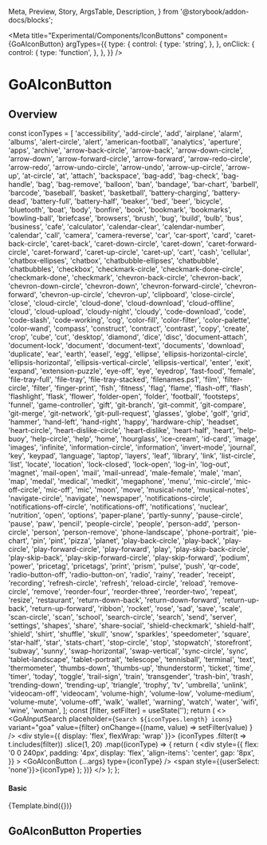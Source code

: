 
  Meta,
  Preview,
  Story,
  ArgsTable,
  Description,
} from '@storybook/addon-docs/blocks';

<Meta
  title="Experimental/Components/IconButtons"
  component={GoAIconButton}
  argTypes={{
    type: {
      control: {
        type: 'string',
      },
    },
    onClick: {
      control: {
        type: 'function',
      },
    },
  }}
/>

# GoAIconButton

## Overview

  const iconTypes = [
    'accessibility',
    'add-circle',
    'add',
    'airplane',
    'alarm',
    'albums',
    'alert-circle',
    'alert',
    'american-football',
    'analytics',
    'aperture',
    'apps',
    'archive',
    'arrow-back-circle',
    'arrow-back',
    'arrow-down-circle',
    'arrow-down',
    'arrow-forward-circle',
    'arrow-forward',
    'arrow-redo-circle',
    'arrow-redo',
    'arrow-undo-circle',
    'arrow-undo',
    'arrow-up-circle',
    'arrow-up',
    'at-circle',
    'at',
    'attach',
    'backspace',
    'bag-add',
    'bag-check',
    'bag-handle',
    'bag',
    'bag-remove',
    'balloon',
    'ban',
    'bandage',
    'bar-chart',
    'barbell',
    'barcode',
    'baseball',
    'basket',
    'basketball',
    'battery-charging',
    'battery-dead',
    'battery-full',
    'battery-half',
    'beaker',
    'bed',
    'beer',
    'bicycle',
    'bluetooth',
    'boat',
    'body',
    'bonfire',
    'book',
    'bookmark',
    'bookmarks',
    'bowling-ball',
    'briefcase',
    'browsers',
    'brush',
    'bug',
    'build',
    'bulb',
    'bus',
    'business',
    'cafe',
    'calculator',
    'calendar-clear',
    'calendar-number',
    'calendar',
    'call',
    'camera',
    'camera-reverse',
    'car',
    'car-sport',
    'card',
    'caret-back-circle',
    'caret-back',
    'caret-down-circle',
    'caret-down',
    'caret-forward-circle',
    'caret-forward',
    'caret-up-circle',
    'caret-up',
    'cart',
    'cash',
    'cellular',
    'chatbox-ellipses',
    'chatbox',
    'chatbubble-ellipses',
    'chatbubble',
    'chatbubbles',
    'checkbox',
    'checkmark-circle',
    'checkmark-done-circle',
    'checkmark-done',
    'checkmark',
    'chevron-back-circle',
    'chevron-back',
    'chevron-down-circle',
    'chevron-down',
    'chevron-forward-circle',
    'chevron-forward',
    'chevron-up-circle',
    'chevron-up',
    'clipboard',
    'close-circle',
    'close',
    'cloud-circle',
    'cloud-done',
    'cloud-download',
    'cloud-offline',
    'cloud',
    'cloud-upload',
    'cloudy-night',
    'cloudy',
    'code-download',
    'code',
    'code-slash',
    'code-working',
    'cog',
    'color-fill',
    'color-filter',
    'color-palette',
    'color-wand',
    'compass',
    'construct',
    'contract',
    'contrast',
    'copy',
    'create',
    'crop',
    'cube',
    'cut',
    'desktop',
    'diamond',
    'dice',
    'disc',
    'document-attach',
    'document-lock',
    'document',
    'document-text',
    'documents',
    'download',
    'duplicate',
    'ear',
    'earth',
    'easel',
    'egg',
    'ellipse',
    'ellipsis-horizontal-circle',
    'ellipsis-horizontal',
    'ellipsis-vertical-circle',
    'ellipsis-vertical',
    'enter',
    'exit',
    'expand',
    'extension-puzzle',
    'eye-off',
    'eye',
    'eyedrop',
    'fast-food',
    'female',
    'file-tray-full',
    'file-tray',
    'file-tray-stacked',
    'filenames.ps1',
    'film',
    'filter-circle',
    'filter',
    'finger-print',
    'fish',
    'fitness',
    'flag',
    'flame',
    'flash-off',
    'flash',
    'flashlight',
    'flask',
    'flower',
    'folder-open',
    'folder',
    'football',
    'footsteps',
    'funnel',
    'game-controller',
    'gift',
    'git-branch',
    'git-commit',
    'git-compare',
    'git-merge',
    'git-network',
    'git-pull-request',
    'glasses',
    'globe',
    'golf',
    'grid',
    'hammer',
    'hand-left',
    'hand-right',
    'happy',
    'hardware-chip',
    'headset',
    'heart-circle',
    'heart-dislike-circle',
    'heart-dislike',
    'heart-half',
    'heart',
    'help-buoy',
    'help-circle',
    'help',
    'home',
    'hourglass',
    'ice-cream',
    'id-card',
    'image',
    'images',
    'infinite',
    'information-circle',
    'information',
    'invert-mode',
    'journal',
    'key',
    'keypad',
    'language',
    'laptop',
    'layers',
    'leaf',
    'library',
    'link',
    'list-circle',
    'list',
    'locate',
    'location',
    'lock-closed',
    'lock-open',
    'log-in',
    'log-out',
    'magnet',
    'mail-open',
    'mail',
    'mail-unread',
    'male-female',
    'male',
    'man',
    'map',
    'medal',
    'medical',
    'medkit',
    'megaphone',
    'menu',
    'mic-circle',
    'mic-off-circle',
    'mic-off',
    'mic',
    'moon',
    'move',
    'musical-note',
    'musical-notes',
    'navigate-circle',
    'navigate',
    'newspaper',
    'notifications-circle',
    'notifications-off-circle',
    'notifications-off',
    'notifications',
    'nuclear',
    'nutrition',
    'open',
    'options',
    'paper-plane',
    'partly-sunny',
    'pause-circle',
    'pause',
    'paw',
    'pencil',
    'people-circle',
    'people',
    'person-add',
    'person-circle',
    'person',
    'person-remove',
    'phone-landscape',
    'phone-portrait',
    'pie-chart',
    'pin',
    'pint',
    'pizza',
    'planet',
    'play-back-circle',
    'play-back',
    'play-circle',
    'play-forward-circle',
    'play-forward',
    'play',
    'play-skip-back-circle',
    'play-skip-back',
    'play-skip-forward-circle',
    'play-skip-forward',
    'podium',
    'power',
    'pricetag',
    'pricetags',
    'print',
    'prism',
    'pulse',
    'push',
    'qr-code',
    'radio-button-off',
    'radio-button-on',
    'radio',
    'rainy',
    'reader',
    'receipt',
    'recording',
    'refresh-circle',
    'refresh',
    'reload-circle',
    'reload',
    'remove-circle',
    'remove',
    'reorder-four',
    'reorder-three',
    'reorder-two',
    'repeat',
    'resize',
    'restaurant',
    'return-down-back',
    'return-down-forward',
    'return-up-back',
    'return-up-forward',
    'ribbon',
    'rocket',
    'rose',
    'sad',
    'save',
    'scale',
    'scan-circle',
    'scan',
    'school',
    'search-circle',
    'search',
    'send',
    'server',
    'settings',
    'shapes',
    'share',
    'share-social',
    'shield-checkmark',
    'shield-half',
    'shield',
    'shirt',
    'shuffle',
    'skull',
    'snow',
    'sparkles',
    'speedometer',
    'square',
    'star-half',
    'star',
    'stats-chart',
    'stop-circle',
    'stop',
    'stopwatch',
    'storefront',
    'subway',
    'sunny',
    'swap-horizontal',
    'swap-vertical',
    'sync-circle',
    'sync',
    'tablet-landscape',
    'tablet-portrait',
    'telescope',
    'tennisball',
    'terminal',
    'text',
    'thermometer',
    'thumbs-down',
    'thumbs-up',
    'thunderstorm',
    'ticket',
    'time',
    'timer',
    'today',
    'toggle',
    'trail-sign',
    'train',
    'transgender',
    'trash-bin',
    'trash',
    'trending-down',
    'trending-up',
    'triangle',
    'trophy',
    'tv',
    'umbrella',
    'unlink',
    'videocam-off',
    'videocam',
    'volume-high',
    'volume-low',
    'volume-medium',
    'volume-mute',
    'volume-off',
    'walk',
    'wallet',
    'warning',
    'watch',
    'water',
    'wifi',
    'wine',
    'woman',
  ];
  const [filter, setFilter] = useState('');
  return (
    <>
      <GoAInputSearch placeholder={`Search ${iconTypes.length} icons`} variant="goa" value={filter} onChange={(name, value) => setFilter(value) } />
      <div style={{ display: 'flex', flexWrap: 'wrap' }}>
        {iconTypes
          .filter(t => t.includes(filter))
          .slice(1, 20)
          .map((iconType) => {
          return (
            <div
              style={{
                flex: '0 0 240px',
                padding: '4px',
                display: 'flex',
                'align-items': 'center',
                gap: '8px',
              }}
            >
              <GoAIconButton {...args} type={iconType} />
              <span style={{userSelect: 'none'}}>{iconType}</span>
            </div>
          );
        })}
      </div>
    </>
  );
};

#### Basic

<Canvas>
  <Story name="Buttons" height="400px" args={{
  }}>
    {Template.bind({})}
  </Story>
</Canvas>

## GoAIconButton Properties

<Description of={GoAIconButton} />
<ArgsTable of={GoAIconButton} />
